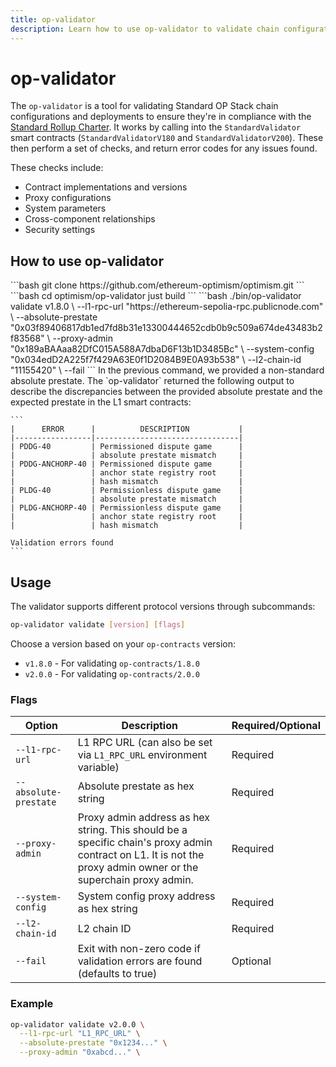 ```yaml
---
title: op-validator
description: Learn how to use op-validator to validate chain configurations and deployments.
---
```


# op-validator

The `op-validator` is a tool for validating Standard OP Stack chain configurations and deployments to ensure they're in compliance with the [Standard Rollup Charter](/superchain/blockspace-charter#the-standard-rollup-charter). It works by calling into the `StandardValidator` smart contracts (`StandardValidatorV180` and `StandardValidatorV200`). These then perform a set of checks, and return error codes for any issues found.

These checks include:

*   Contract implementations and versions
*   Proxy configurations
*   System parameters
*   Cross-component relationships
*   Security settings

## How to use op-validator

<Steps>
  <Step title="Clone the monorepo">
  ```bash
    git clone https://github.com/ethereum-optimism/optimism.git
    ```
  </Step>

  <Step title="Build the `op-validator` binary">
  ```bash
    cd optimism/op-validator
    just build
    ```
  </Step>

  <Step title="Run the `op-validator` binary">
  ```bash
    ./bin/op-validator validate v1.8.0 \
      --l1-rpc-url "https://ethereum-sepolia-rpc.publicnode.com" \
      --absolute-prestate "0x03f89406817db1ed7fd8b31e13300444652cdb0b9c509a674de43483b2f83568" \
      --proxy-admin "0x189aBAAaa82DfC015A588A7dbaD6F13b1D3485Bc" \
      --system-config "0x034edD2A225f7f429A63E0f1D2084B9E0A93b538" \
      --l2-chain-id "11155420" \
      --fail
    ```
  </Step>

  <Step title="Understanding the output">
  In the previous command, we provided a non-standard absolute prestate. The `op-validator` returned the following output to describe the discrepancies between the provided absolute prestate and the expected prestate in the L1 smart contracts:
  
    ```
    |      ERROR      |          DESCRIPTION           |
    |-----------------|--------------------------------|
    | PDDG-40         | Permissioned dispute game      |
    |                 | absolute prestate mismatch     |
    | PDDG-ANCHORP-40 | Permissioned dispute game      |
    |                 | anchor state registry root     |
    |                 | hash mismatch                  |
    | PLDG-40         | Permissionless dispute game    |
    |                 | absolute prestate mismatch     |
    | PLDG-ANCHORP-40 | Permissionless dispute game    |
    |                 | anchor state registry root     |
    |                 | hash mismatch                  |
  
    Validation errors found
    ```
  </Step>
</Steps>

## Usage

The validator supports different protocol versions through subcommands:

```bash
op-validator validate [version] [flags]
```

Choose a version based on your `op-contracts` version:

*   `v1.8.0` - For validating `op-contracts/1.8.0`
*   `v2.0.0` - For validating `op-contracts/2.0.0`

### Flags

| Option                | Description                                                                                                                                                     | Required/Optional |
| --------------------- | --------------------------------------------------------------------------------------------------------------------------------------------------------------- | ----------------- |
| `--l1-rpc-url`        | L1 RPC URL (can also be set via `L1_RPC_URL` environment variable)                                                                                              | Required          |
| `--absolute-prestate` | Absolute prestate as hex string                                                                                                                                 | Required          |
| `--proxy-admin`       | Proxy admin address as hex string. This should be a specific chain's proxy admin contract on L1. It is not the proxy admin owner or the superchain proxy admin. | Required          |
| `--system-config`     | System config proxy address as hex string                                                                                                                       | Required          |
| `--l2-chain-id`       | L2 chain ID                                                                                                                                                     | Required          |
| `--fail`              | Exit with non-zero code if validation errors are found (defaults to true)                                                                                       | Optional          |

### Example

```bash
op-validator validate v2.0.0 \
  --l1-rpc-url "L1_RPC_URL" \
  --absolute-prestate "0x1234..." \
  --proxy-admin "0xabcd..." \
```
